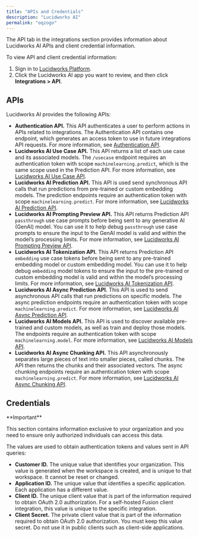 ```yaml
---
title: "APIs and Credentials"
description: "Lucidworks AI"
permalink: "oqzogo"
---
```


The API tab in the integrations section provides information about Lucidworks AI APIs and client credential information.

To view API and client credential information:

1. Sign in to [Lucidworks Platform](https://platform.lucidworks.com).
2. Click the Lucidworks AI app you want to review, and then click **Integrations > API**.

## APIs

Lucidworks AI provides the following APIs:

* **Authentication API.** This API authenticates a user to perform actions in APIs related to integrations. The Authentication API contains one endpoint, which generates an access token to use in future integrations API requests. For more information, see [Authentication API](/lw-platform/ai/oa96k5/authentication-api).
* **Lucidworks AI Use Case API.** This API returns a list of each use case and its associated models. The `/usecase` endpoint requires an authentication token with scope `machinelearning.predict`, which is the same scope used in the Prediction API. For more information, see [Lucidworks AI Use Case API](/lw-platform/ai/0stpyb/use-case-api).
* **Lucidworks AI Prediction API.** This API is used send synchronous API calls that run predictions from pre-trained or custom embedding models. The prediction endpoints require an authentication token with scope `machinelearning.predict`. For more information, see [Lucidworks AI Prediction API](/lw-platform/ai/8bx4m9/prediction-api).
* **Lucidworks AI Prompting Preview API.** This API returns Prediction API `passthrough` use case prompts before being sent to any generative AI (GenAI) model. You can use it to help debug `passthrough` use case prompts to ensure the input to the GenAI model is valid and within the model’s processing limits. For more information, see [Lucidworks AI Prompting Preview API](/lw-platform/ai/m0x9s2/prompting-preview-api).
* **Lucidworks AI Tokenization API.** This API returns Prediction API `embedding` use case tokens before being sent to any pre-trained embedding model or custom embedding model. You can use it to help debug `embedding` model tokens to ensure the input to the pre-trained or custom embedding model is valid and within the model’s processing limits. For more information, see [Lucidworks AI Tokenization API](/lw-platform/ai/mpgw6g/tokenization-api).
* **Lucidworks AI Async Prediction API.** This API is used to send asynchronous API calls that run predictions on specific models. The async prediction endpoints require an authentication token with scope `machinelearning.predict`. For more information, see [Lucidworks AI Async Prediction API](/lw-platform/ai/55ug0f/async-prediction-api).
* **Lucidworks AI Models API.** This API is used to discover available pre-trained and custom models, as well as train and deploy those models. The endpoints require an authentication token with scope `machinelearning.model`. For more information, see [Lucidworks AI Models API](/lw-platform/ai/e63rmi/models-api).
* **Lucidworks AI Async Chunking API.** This API asynchronously separates large pieces of text into smaller pieces, called chunks. The API then returns the chunks and their associated vectors. The async chunking endpoints require an authentication token with scope `machinelearning.predict`. For more information, see [Lucidworks AI Async Chunking API](/lw-platform/ai/fpqd94/lw-ai-async-chunking-api.asciidoc).

## Credentials

<Tip>
**Important**


This section contains information exclusive to your organization and you need to ensure only authorized individuals can access this data.
</Tip>



The values are used to obtain authentication tokens and values sent in API queries:

* **Customer ID.** The unique value that identifies your organization. This value is generated when the workspace is created, and is unique to that workspace. It cannot be reset or changed.
* **Application ID.** The unique value that identifies a specific application. Each application has a different value.
* **Client ID.** The unique client value that is part of the information required to obtain OAuth 2.0 authorization. For a self-hosted Fusion client integration, this value is unique to the specific integration.
* **Client Secret.** The private client value that is part of the information required to obtain OAuth 2.0 authorization. You must keep this value secret. Do not use it in public clients such as client-side applications.